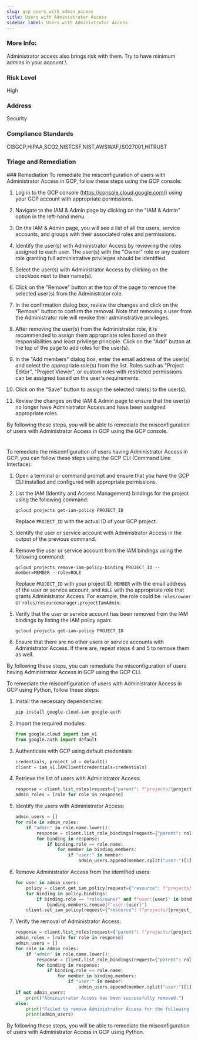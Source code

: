 ```yaml
---
slug: gcp_users_with_admin_access
title: Users with Administrator Access
sidebar_label: Users with Administrator Access
---
```


### More Info:

Administrator access also brings risk with them. Try to have minimum admins in your account.\

### Risk Level

High

### Address

Security

### Compliance Standards

CISGCP,HIPAA,SCO2,NISTCSF,NIST,AWSWAF,ISO27001,HITRUST

### Triage and Remediation
<Tabs>
<Tab title='Remediation'>
### Remediation

<AccordionGroup>
<Accordion title='Using Console' defaultOpen='true'>
To remediate the misconfiguration of users with Administrator Access in GCP, follow these steps using the GCP console:

1. Log in to the GCP console (https://console.cloud.google.com/) using your GCP account with appropriate permissions.

2. Navigate to the IAM & Admin page by clicking on the "IAM & Admin" option in the left-hand menu.

3. On the IAM & Admin page, you will see a list of all the users, service accounts, and groups with their associated roles and permissions.

4. Identify the user(s) with Administrator Access by reviewing the roles assigned to each user. The user(s) with the "Owner" role or any custom role granting full administrative privileges should be identified.

5. Select the user(s) with Administrator Access by clicking on the checkbox next to their name(s).

6. Click on the "Remove" button at the top of the page to remove the selected user(s) from the Administrator role.

7. In the confirmation dialog box, review the changes and click on the "Remove" button to confirm the removal. Note that removing a user from the Administrator role will revoke their administrative privileges.

8. After removing the user(s) from the Administrator role, it is recommended to assign them appropriate roles based on their responsibilities and least privilege principle. Click on the "Add" button at the top of the page to add roles for the user(s).

9. In the "Add members" dialog box, enter the email address of the user(s) and select the appropriate role(s) from the list. Roles such as "Project Editor", "Project Viewer", or custom roles with restricted permissions can be assigned based on the user's requirements.

10. Click on the "Save" button to assign the selected role(s) to the user(s).

11. Review the changes on the IAM & Admin page to ensure that the user(s) no longer have Administrator Access and have been assigned appropriate roles.

By following these steps, you will be able to remediate the misconfiguration of users with Administrator Access in GCP using the GCP console.

#
</Accordion>

<Accordion title='Using CLI'>
To remediate the misconfiguration of users having Administrator Access in GCP, you can follow these steps using the GCP CLI (Command Line Interface):

1. Open a terminal or command prompt and ensure that you have the GCP CLI installed and configured with appropriate permissions.

2. List the IAM (Identity and Access Management) bindings for the project using the following command:
   ```
   gcloud projects get-iam-policy PROJECT_ID
   ```
   Replace `PROJECT_ID` with the actual ID of your GCP project.

3. Identify the user or service account with Administrator Access in the output of the previous command.

4. Remove the user or service account from the IAM bindings using the following command:
   ```
   gcloud projects remove-iam-policy-binding PROJECT_ID --member=MEMBER --role=ROLE
   ```
   Replace `PROJECT_ID` with your project ID, `MEMBER` with the email address of the user or service account, and `ROLE` with the appropriate role that grants Administrator Access. For example, the role could be `roles/owner` or `roles/resourcemanager.projectIamAdmin`.

5. Verify that the user or service account has been removed from the IAM bindings by listing the IAM policy again:
   ```
   gcloud projects get-iam-policy PROJECT_ID
   ```

6. Ensure that there are no other users or service accounts with Administrator Access. If there are, repeat steps 4 and 5 to remove them as well.

By following these steps, you can remediate the misconfiguration of users having Administrator Access in GCP using the GCP CLI.
</Accordion>

<Accordion title='Using Python'>
To remediate the misconfiguration of users with Administrator Access in GCP using Python, follow these steps:

1. Install the necessary dependencies:
   ```bash
   pip install google-cloud-iam google-auth
   ```

2. Import the required modules:
   ```python
   from google.cloud import iam_v1
   from google.auth import default
   ```

3. Authenticate with GCP using default credentials:
   ```python
   credentials, project_id = default()
   client = iam_v1.IAMClient(credentials=credentials)
   ```

4. Retrieve the list of users with Administrator Access:
   ```python
   response = client.list_roles(request={"parent": f"projects/{project_id}"})
   admin_roles = [role for role in response]
   ```

5. Identify the users with Administrator Access:
   ```python
   admin_users = []
   for role in admin_roles:
       if "admin" in role.name.lower():
           response = client.list_role_bindings(request={"parent": role.name})
           for binding in response:
               if binding.role == role.name:
                   for member in binding.members:
                       if "user:" in member:
                           admin_users.append(member.split("user:")[1])
   ```

6. Remove Administrator Access from the identified users:
   ```python
   for user in admin_users:
       policy = client.get_iam_policy(request={"resource": f"projects/{project_id}"})
       for binding in policy.bindings:
           if binding.role == "roles/owner" and f"user:{user}" in binding.members:
               binding.members.remove(f"user:{user}")
       client.set_iam_policy(request={"resource": f"projects/{project_id}", "policy": policy})
   ```

7. Verify the removal of Administrator Access:
   ```python
   response = client.list_roles(request={"parent": f"projects/{project_id}"})
   admin_roles = [role for role in response]
   admin_users = []
   for role in admin_roles:
       if "admin" in role.name.lower():
           response = client.list_role_bindings(request={"parent": role.name})
           for binding in response:
               if binding.role == role.name:
                   for member in binding.members:
                       if "user:" in member:
                           admin_users.append(member.split("user:")[1])
   if not admin_users:
       print("Administrator Access has been successfully removed.")
   else:
       print("Failed to remove Administrator Access for the following users:")
       print(admin_users)
   ```

By following these steps, you will be able to remediate the misconfiguration of users with Administrator Access in GCP using Python.
</Accordion>

</AccordionGroup>
</Tab>
</Tabs>

